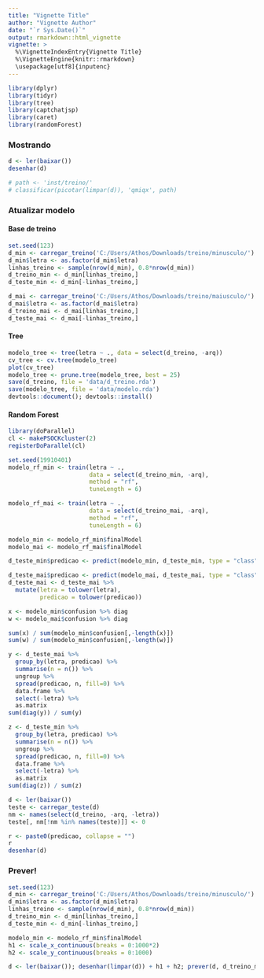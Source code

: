 ```yaml
---
title: "Vignette Title"
author: "Vignette Author"
date: "`r Sys.Date()`"
output: rmarkdown::html_vignette
vignette: >
  %\VignetteIndexEntry{Vignette Title}
  %\VignetteEngine{knitr::rmarkdown}
  \usepackage[utf8]{inputenc}
---
```


```r
library(dplyr)
library(tidyr)
library(tree)
library(captchatjsp)
library(caret)
library(randomForest)
```

### Mostrando

```r
d <- ler(baixar())
desenhar(d)

# path <- 'inst/treino/'
# classificar(picotar(limpar(d)), 'qmiqx', path)
```

### Atualizar modelo

#### Base de treino
```r
set.seed(123)
d_min <- carregar_treino('C:/Users/Athos/Downloads/treino/minusculo/')
d_min$letra <- as.factor(d_min$letra)
linhas_treino <- sample(nrow(d_min), 0.8*nrow(d_min))
d_treino_min <- d_min[linhas_treino,]
d_teste_min <- d_min[-linhas_treino,]

d_mai <- carregar_treino('C:/Users/Athos/Downloads/treino/maiusculo/')
d_mai$letra <- as.factor(d_mai$letra)
d_treino_mai <- d_mai[linhas_treino,]
d_teste_mai <- d_mai[-linhas_treino,]

```

#### Tree
```r
modelo_tree <- tree(letra ~ ., data = select(d_treino, -arq))
cv_tree <- cv.tree(modelo_tree)
plot(cv_tree)
modelo_tree <- prune.tree(modelo_tree, best = 25)
save(d_treino, file = 'data/d_treino.rda')
save(modelo_tree, file = 'data/modelo.rda')
devtools::document(); devtools::install()
```

#### Random Forest
```r
library(doParallel)
cl <- makePSOCKcluster(2)
registerDoParallel(cl)

set.seed(19910401)
modelo_rf_min <- train(letra ~ ., 
                       data = select(d_treino_min, -arq),
                       method = "rf",
                       tuneLength = 6)

modelo_rf_mai <- train(letra ~ ., 
                       data = select(d_treino_mai, -arq),
                       method = "rf",
                       tuneLength = 6)

modelo_min <- modelo_rf_min$finalModel
modelo_mai <- modelo_rf_mai$finalModel

d_teste_min$predicao <- predict(modelo_min, d_teste_min, type = "class")

d_teste_mai$predicao <- predict(modelo_mai, d_teste_mai, type = "class")
d_teste_mai <- d_teste_mai %>%
  mutate(letra = tolower(letra),
         predicao = tolower(predicao))

x <- modelo_min$confusion %>% diag
w <- modelo_mai$confusion %>% diag

sum(x) / sum(modelo_min$confusion[,-length(x)])
sum(w) / sum(modelo_min$confusion[,-length(w)])

y <- d_teste_mai %>%
  group_by(letra, predicao) %>%
  summarise(n = n()) %>%
  ungroup %>%
  spread(predicao, n, fill=0) %>% 
  data.frame %>%
  select(-letra) %>%
  as.matrix 
sum(diag(y)) / sum(y)

z <- d_teste_min %>%  
  group_by(letra, predicao) %>%  
  summarise(n = n()) %>%  
  ungroup %>%  
  spread(predicao, n, fill=0) %>% 
  data.frame %>%
  select(-letra) %>%
  as.matrix 
sum(diag(z)) / sum(z)

d <- ler(baixar())
teste <- carregar_teste(d)
nm <- names(select(d_treino, -arq, -letra))
teste[, nm[!nm %in% names(teste)]] <- 0

r <- paste0(predicao, collapse = "")
r
desenhar(d)
```

### Prever!

```r
set.seed(123)
d_min <- carregar_treino('C:/Users/Athos/Downloads/treino/minusculo/')
d_min$letra <- as.factor(d_min$letra)
linhas_treino <- sample(nrow(d_min), 0.8*nrow(d_min))
d_treino_min <- d_min[linhas_treino,]
d_teste_min <- d_min[-linhas_treino,]

modelo_min <- modelo_rf_min$finalModel
h1 <- scale_x_continuous(breaks = 0:1000*2)
h2 <- scale_y_continuous(breaks = 0:1000)

d <- ler(baixar()); desenhar(limpar(d)) + h1 + h2; prever(d, d_treino_min, modelo_min)
```

